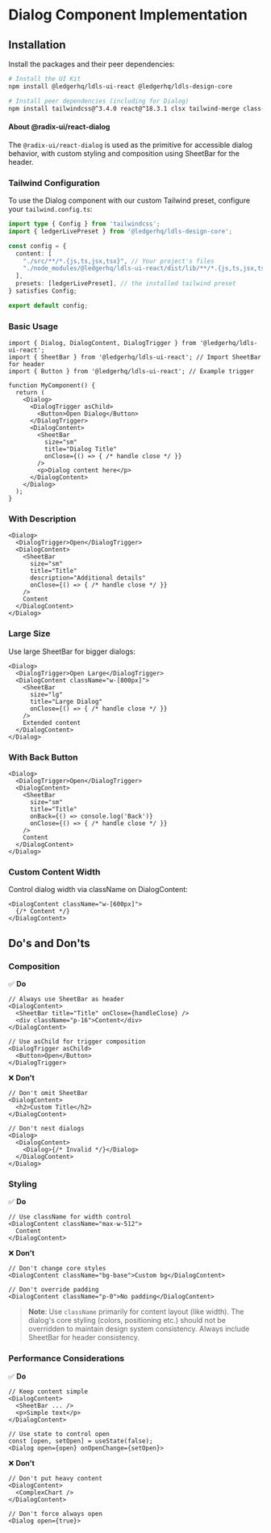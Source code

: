 
<Meta title="Containment/Dialog/Implementation" />

# Dialog Component Implementation

## Installation

Install the packages and their peer dependencies:

```bash
# Install the UI Kit
npm install @ledgerhq/ldls-ui-react @ledgerhq/ldls-design-core

# Install peer dependencies (including for Dialog)
npm install tailwindcss@^3.4.0 react@^18.3.1 clsx tailwind-merge class-variance-authority @radix-ui/react-dialog
```

#### **About @radix-ui/react-dialog**

The `@radix-ui/react-dialog` is used as the primitive for accessible dialog behavior, with custom styling and composition using SheetBar for the header.

### Tailwind Configuration

To use the Dialog component with our custom Tailwind preset, configure your `tailwind.config.ts`:

```typescript
import type { Config } from 'tailwindcss';
import { ledgerLivePreset } from '@ledgerhq/ldls-design-core';

const config = {
  content: [
    "./src/**/*.{js,ts,jsx,tsx}", // Your project's files
    "./node_modules/@ledgerhq/ldls-ui-react/dist/lib/**/*.{js,ts,jsx,tsx}" // Ledger UI Kit components
  ],
  presets: [ledgerLivePreset], // the installed tailwind preset
} satisfies Config;

export default config;
```

### Basic Usage

```tsx
import { Dialog, DialogContent, DialogTrigger } from '@ledgerhq/ldls-ui-react';
import { SheetBar } from '@ledgerhq/ldls-ui-react'; // Import SheetBar for header
import { Button } from '@ledgerhq/ldls-ui-react'; // Example trigger

function MyComponent() {
  return (
    <Dialog>
      <DialogTrigger asChild>
        <Button>Open Dialog</Button>
      </DialogTrigger>
      <DialogContent>
        <SheetBar
          size="sm"
          title="Dialog Title"
          onClose={() => { /* handle close */ }}
        />
        <p>Dialog content here</p>
      </DialogContent>
    </Dialog>
  );
}
```

### With Description

```tsx
<Dialog>
  <DialogTrigger>Open</DialogTrigger>
  <DialogContent>
    <SheetBar
      size="sm"
      title="Title"
      description="Additional details"
      onClose={() => { /* handle close */ }}
    />
    Content
  </DialogContent>
</Dialog>
```

### Large Size

Use large SheetBar for bigger dialogs:

```tsx
<Dialog>
  <DialogTrigger>Open Large</DialogTrigger>
  <DialogContent className="w-[800px]">
    <SheetBar
      size="lg"
      title="Large Dialog"
      onClose={() => { /* handle close */ }}
    />
    Extended content
  </DialogContent>
</Dialog>
```

### With Back Button

```tsx
<Dialog>
  <DialogTrigger>Open</DialogTrigger>
  <DialogContent>
    <SheetBar
      size="sm"
      title="Title"
      onBack={() => console.log('Back')}
      onClose={() => { /* handle close */ }}
    />
    Content
  </DialogContent>
</Dialog>
```

### Custom Content Width

Control dialog width via className on DialogContent:

```tsx
<DialogContent className="w-[600px]">
  {/* Content */}
</DialogContent>
```

## Do's and Don'ts

### Composition

✅ **Do**

```tsx
// Always use SheetBar as header
<DialogContent>
  <SheetBar title="Title" onClose={handleClose} />
  <div className="p-16">Content</div>
</DialogContent>

// Use asChild for trigger composition
<DialogTrigger asChild>
  <Button>Open</Button>
</DialogTrigger>
```

❌ **Don't**

```tsx
// Don't omit SheetBar
<DialogContent>
  <h2>Custom Title</h2>
</DialogContent>

// Don't nest dialogs
<Dialog>
  <DialogContent>
    <Dialog>{/* Invalid */}</Dialog>
  </DialogContent>
</Dialog>
```

### Styling

✅ **Do**

```tsx
// Use className for width control
<DialogContent className="max-w-512">
  Content
</DialogContent>
```

❌ **Don't**

```tsx
// Don't change core styles
<DialogContent className="bg-base">Custom bg</DialogContent>

// Don't override padding
<DialogContent className="p-0">No padding</DialogContent>
```

> **Note**: Use `className` primarily for content layout (like width). The dialog's core styling (colors, positioning etc.) should not be overridden to maintain design system consistency. Always include SheetBar for header consistency.

### Performance Considerations

✅ **Do**

```tsx
// Keep content simple
<DialogContent>
  <SheetBar ... />
  <p>Simple text</p>
</DialogContent>

// Use state to control open
const [open, setOpen] = useState(false);
<Dialog open={open} onOpenChange={setOpen}>
```

❌ **Don't**

```tsx
// Don't put heavy content
<DialogContent>
  <ComplexChart />
</DialogContent>

// Don't force always open
<Dialog open={true}>
```
